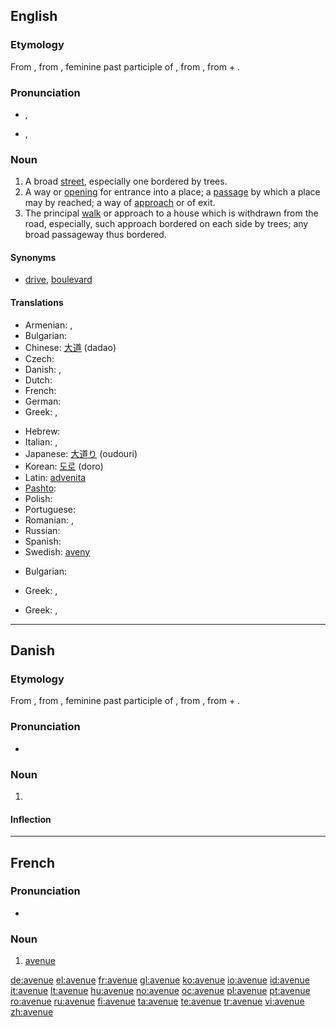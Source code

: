 ==English==

===Etymology===
From {{etyl|fr}} {{term|avenue|lang=fr}}, from {{etyl|fro}} {{term|avenue|lang=fro}}, feminine past participle of {{term|avenir||approach|lang=fro}}, from {{etyl|la}} {{term|advenire||come to|lang=la}}, from {{term|ad||to|lang=la}} + {{term|venire||come|lang=la}}.

===Pronunciation===
* {{a|UK}} {{IPA|/ˈæv.əˌnju/|/ˈævˌɪ.nju/|/ˈævən.ju/}}, {{SAMPA|/"{v.@%nju/|/"{v5I.nju/|/"{v@n.ju/}}
*: {{audio|en-gb-avenue.ogg|Audio (RP)}}
* {{a|US}} {{IPA|/ˈævəˌn(j)u/}}, {{SAMPA|/"{v@%n(j)u/}}
*: {{audio|en-us-avenue.ogg|Audio (US)}}

===Noun===
{{en-noun}}

# A broad [[street]], especially one bordered by trees.
# A way or [[opening]] for entrance into a place; a [[passage]] by which a place may by reached; a way of [[approach]] or of exit.
# The principal [[walk]] or approach to a house which is withdrawn from the road, especially, such approach bordered on each side by trees; any broad passageway thus bordered.

====Synonyms====
* {{sense|broad street}} [[drive]], [[boulevard]]

====Translations====
{{trans-top|broad street}}
* Armenian: {{t-|hy|պողոտա|tr=poġota|sc=Armn|xs=Armenian}},  {{qualifier|colloquial}} {{t-|hy|պրոսպեկտ|tr=prospekt|sc=Armn|xs=Armenian}}
* Bulgarian: {{t+|bg|авеню|n|tr=avenyú|sc=Cyrl}}
* Chinese: [[大道]] (dadao)
* Czech: {{t-|cs|třída|f}}
* Danish: {{t+|da|allé|c}},  {{t-|da|avenue|c}}
* Dutch: {{t+|nl|weg}}
* French: {{t+|fr|avenue}}
* German: {{t+|de|Allee}}
* Greek: {{t+|el|λεωφόρος|tr=leofóros|sc=Grek}},  {{t-|el|αστική οδική αρτηρία|tr=astikí oðikí artiría|sc=Grek}}
{{trans-mid}}
* Hebrew: {{t-|he|שׂדרה|tr=sdera|sc=Hebr}}
* Italian: {{t+|it|viale}}, {{t+|it|corso}}
* Japanese: [[大道り]] (oudouri)
* Korean: [[도로]] (doro)
* Latin: [[advenita]]
* [[Pashto]]: {{t-|ps|واټ|m|tr=wātt|sc=ps-Arab|xs=Pashto}}
* Polish: {{t+|pl|aleja}}
* Portuguese: {{t+|pt|avenida}}
* Romanian: {{t-|ro|cale|f}},  {{t+|ro|avenue|f}}
* Russian: {{t+|ru|авеню|f|tr=avenue|sc=Cyrl}} {{t+|ru|проспект|m|tr=prospekt|sc=Cyrl}}
* Spanish: {{t+|es|avenida}}
* Swedish: [[aveny]]
{{trans-bottom}}
{{trans-top|way or opening; a passage}}
* Bulgarian: {{t|bg|алея|sc=Cyrl}}
{{trans-mid}}
* Greek: {{t+|el|οδός|f|tr=oðós|sc=Grek}},  {{t+|el|δρόμος|m|tr=ðrómos|sc=Grek}}
{{trans-bottom}}

{{trans-top|principal approach to a house withdrawn from the road}}
* Greek: {{t+|el|οδός|f|tr=oðós|sc=Grek}},  {{t+|el|δρόμος|m|tr=ðrómos|sc=Grek}}
{{trans-mid}}
{{trans-bottom}}

----

==Danish==

===Etymology===
From {{etyl|fr|da}} {{term|avenue|lang=fr}}, from {{etyl|fro|da}} {{term|avenue|lang=fro}}, feminine past participle of {{term|avenir||approach|lang=fro}}, from {{etyl|la|da}} {{term|advenire||come to|lang=la}}, from {{term|ad||to|lang=la}} + {{term|venire||come|lang=la}}.

===Pronunciation===
* {{IPA|/avəny/|[ævəˈny]|lang=da}}

===Noun===
{{da-noun|n|r}}

# {{l|en|avenue}}

====Inflection====
{{da-noun-infl|n|r}}

----

==French==

===Pronunciation===
* {{audio|Fr-avenue.ogg|Audio}}

===Noun===
{{fr-noun|f}}

# [[avenue#English|avenue]]

[[de:avenue]]
[[el:avenue]]
[[fr:avenue]]
[[gl:avenue]]
[[ko:avenue]]
[[io:avenue]]
[[id:avenue]]
[[it:avenue]]
[[lt:avenue]]
[[hu:avenue]]
[[no:avenue]]
[[oc:avenue]]
[[pl:avenue]]
[[pt:avenue]]
[[ro:avenue]]
[[ru:avenue]]
[[fi:avenue]]
[[ta:avenue]]
[[te:avenue]]
[[tr:avenue]]
[[vi:avenue]]
[[zh:avenue]]
